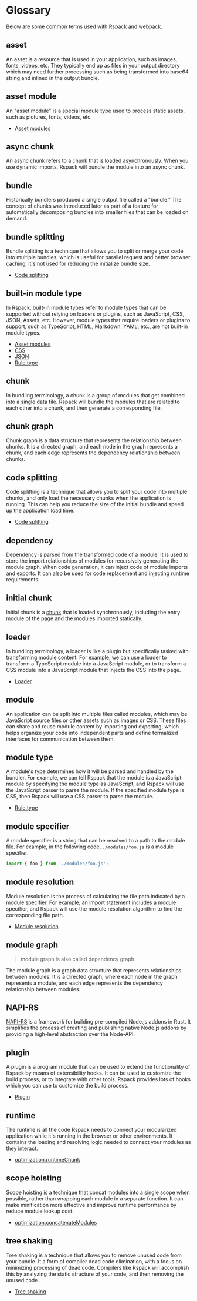 # Glossary

Below are some common terms used with Rspack and webpack.

## asset

An asset is a resource that is used in your application, such as images, fonts, videos, etc. They typically end up as files in your output directory which may need further processing such as being transformed into base64 string and inlined in the output bundle.

## asset module

An "asset module" is a special module type used to process static assets, such as pictures, fonts, videos, etc.

- [Asset modules](/guide/features/asset-module)

## async chunk

An async chunk refers to a [chunk](#chunk) that is loaded asynchronously. When you use dynamic imports, Rspack will bundle the module into an async chunk.

## bundle

Historically bundlers produced a single output file called a "bundle." The concept of chunks was introduced later as part of a feature for automatically decomposing bundles into smaller files that can be loaded on demand.

## bundle splitting

Bundle splitting is a technique that allows you to split or merge your code into multiple bundles, which is useful for parallel request and better browser caching, it's not used for reducing the initialize bundle size.

- [Code splitting](/guide/optimization/code-splitting)

## built-in module type

In Rspack, built-in module types refer to module types that can be supported without relying on loaders or plugins, such as JavaScript, CSS, JSON, Assets, etc. However, module types that require loaders or plugins to support, such as TypeScript, HTML, Markdown, YAML, etc., are not built-in module types.

- [Asset modules](/guide/features/asset-module)
- [CSS](/guide/tech/css)
- [JSON](/guide/tech/json)
- [Rule.type](/config/module#ruletype)

## chunk

In bundling terminology, a chunk is a group of modules that get combined into a single data file. Rspack will bundle the modules that are related to each other into a chunk, and then generate a corresponding file.

## chunk graph

Chunk graph is a data structure that represents the relationship between chunks. It is a directed graph, and each node in the graph represents a chunk, and each edge represents the dependency relationship between chunks.

## code splitting

Code splitting is a technique that allows you to split your code into multiple chunks, and only load the necessary chunks when the application is running. This can help you reduce the size of the initial bundle and speed up the application load time.

- [Code splitting](/guide/optimization/code-splitting)

## dependency

Dependency is parsed from the transformed code of a module. It is used to store the import relationships of modules for recursively generating the module graph. When code generation, it can inject code of module imports and exports. It can also be used for code replacement and injecting runtime requirements.

## initial chunk

Initial chunk is a [chunk](#chunk) that is loaded synchronously, including the entry module of the page and the modules imported statically.

## loader

In bundling terminology, a loader is like a plugin but specifically tasked with transforming module content. For example, we can use a loader to transform a TypeScript module into a JavaScript module, or to transform a CSS module into a JavaScript module that injects the CSS into the page.

- [Loader](/guide/features/loader)

## module

An application can be split into multiple files called modules, which may be JavaScript source files or other assets such as images or CSS. These files can share and reuse module content by importing and exporting, which helps organize your code into independent parts and define formalized interfaces for communication between them.

## module type

A module's type determines how it will be parsed and handled by the bundler. For example, we can tell Rspack that the module is a JavaScript module by specifying the module type as JavaScript, and Rspack will use the JavaScript parser to parse the module. If the specified module type is CSS, then Rspack will use a CSS parser to parse the module.

- [Rule.type](/config/module#ruletype)

## module specifier

A module specifier is a string that can be resolved to a path to the module file. For example, in the following code, `./modules/foo.js` is a module specifier.

```js
import { foo } from './modules/foo.js';
```

## module resolution

Module resolution is the process of calculating the file path indicated by a module specifier. For example, an import statement includes a module specifier, and Rspack will use the module resolution algorithm to find the corresponding file path.

- [Module resolution](/guide/features/module-resolution)

## module graph

> module graph is also called dependency graph.

The module graph is a graph data structure that represents relationships between modules. It is a directed graph, where each node in the graph represents a module, and each edge represents the dependency relationship between modules.

## NAPI-RS

[NAPI-RS](https://napi.rs/) is a framework for building pre-compiled Node.js addons in Rust. It simplifies the process of creating and publishing native Node.js addons by providing a high-level abstraction over the Node-API.

## plugin

A plugin is a program module that can be used to extend the functionality of Rspack by means of extensibility hooks. It can be used to customize the build process, or to integrate with other tools. Rspack provides lots of hooks which you can use to customize the build process.

- [Plugin](/guide/features/plugin)

## runtime

The runtime is all the code Rspack needs to connect your modularized application while it's running in the browser or other environments. It contains the loading and resolving logic needed to connect your modules as they interact.

- [optimization.runtimeChunk](/config/optimization#optimizationruntimechunk)

## scope hoisting

Scope hoisting is a technique that concat modules into a single scope when possible, rather than wrapping each module in a separate function. It can make minification more effective and improve runtime performance by reduce module lookup cost.

- [optimization.concatenateModules](/config/optimization#optimizationconcatenatemodules)

## tree shaking

Tree shaking is a technique that allows you to remove unused code from your bundle. It a form of compiler dead code elimination, with a focus on minimizing processing of dead code. Compilers like Rspack will accomplish this by analyzing the static structure of your code, and then removing the unused code.

- [Tree shaking](/guide/optimization/tree-shaking)
